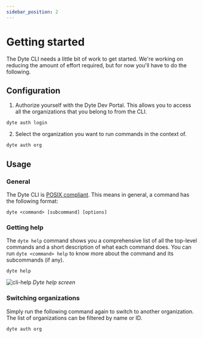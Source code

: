 ```yaml
---
sidebar_position: 2
---
```


# Getting started

The Dyte CLI needs a little bit of work to get started. We're working on
reducing the amount of effort required, but for now you'll have to do the
following.

## Configuration

1. Authorize yourself with the Dyte Dev Portal. This allows you to access all
   the organizations that you belong to from the CLI.

```shell
dyte auth login
```

2. Select the organization you want to run commands in the context of.

```bash
dyte auth org
```

## Usage

### General

The Dyte CLI is
[POSIX compliant](https://pubs.opengroup.org/onlinepubs/9699919799/basedefs/V1_chap12.html).
This means in general, a command has the following format:

```shell
dyte <command> [subcommand] [options]
```

### Getting help

The `dyte help` command shows you a comprehensive list of all the top-level
commands and a short description of what each command does. You can run
`dyte <command> help` to know more about the command and its subcommands (if
any).

```shell
dyte help
```

![cli-help](/static/cli/cli-help.png#terminal) _Dyte help screen_

### Switching organizations

Simply run the following command again to switch to another organization. The
list of organizations can be filtered by name or ID.

```shell
dyte auth org
```

<head>
  <title>CLI Getting started</title>
</head>
